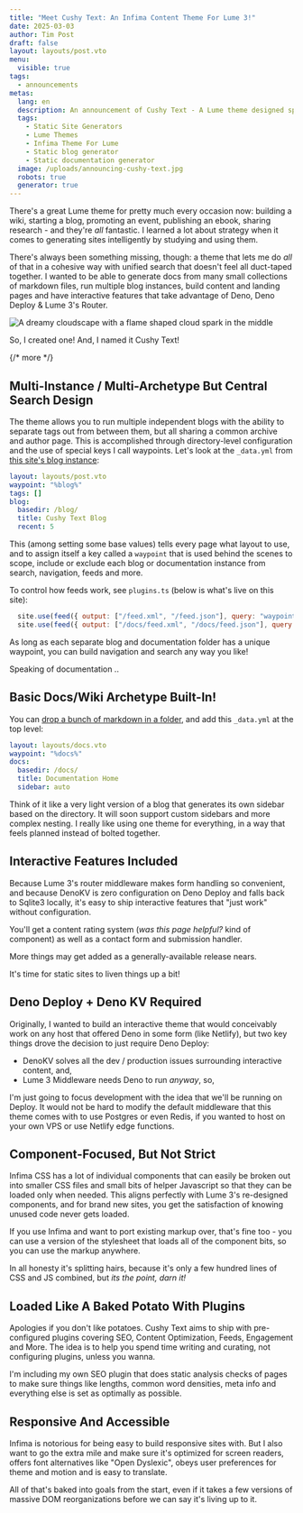 ```yaml
---
title: "Meet Cushy Text: An Infima Content Theme For Lume 3!"
date: 2025-03-03
author: Tim Post
draft: false
layout: layouts/post.vto
menu:
  visible: true
tags:
  - announcements
metas:
  lang: en
  description: An announcement of Cushy Text - A Lume theme designed specifically to suit the needs of content-rich websites.
  tags:
    - Static Site Generators
    - Lume Themes
    - Infima Theme For Lume
    - Static blog generator
    - Static documentation generator
  image: /uploads/announcing-cushy-text.jpg
  robots: true
  generator: true
---
```


There's a great Lume theme for pretty much every occasion now: building a wiki, starting 
a blog, promoting an event, publishing an ebook, sharing research - and  they're _all_ 
fantastic. I learned a lot about strategy when it comes to generating sites intelligently
by studying and using them.

There's always been something missing, though: a theme that lets me do _all_ of that in 
a cohesive way with unified search that doesn't feel all duct-taped together. I wanted
to be able to generate docs from many small collections of markdown files, run multiple
blog instances, build content and landing pages and have interactive features that take 
advantage of Deno, Deno Deploy & Lume 3's Router.

<img class="blog_image" 
  src="/uploads/announcing-cushy-text.jpg" 
  alt="A dreamy cloudscape with a flame shaped cloud spark in the middle" 
  title="A Dreamy Text Template For Lume 3" />

So, I created one! And, I named it Cushy Text!

{/* more */}

## Multi-Instance / Multi-Archetype But Central Search Design

The theme allows you to run multiple independent blogs with the ability to separate
tags out from between them, but all sharing a common archive and author page. This
is accomplished through directory-level configuration and the use of special keys 
I call waypoints. Let's look at the `_data.yml` from [this site's blog instance](/blog/):

```yml
layout: layouts/post.vto
waypoint: "%blog%"
tags: []
blog:
  basedir: /blog/
  title: Cushy Text Blog
  recent: 5
```

This (among setting some base values) tells every page what layout to use, and 
to assign itself a key called a `waypoint` that is used behind the scenes to 
scope, include or exclude each blog or documentation instance from search,
navigation, feeds and more. 

To control how feeds work, see `plugins.ts` (below is what's live on this site):

```js
  site.use(feed({ output: ["/feed.xml", "/feed.json"], query: "waypoint=%blog%" }))
  site.use(feed({ output: ["/docs/feed.xml", "/docs/feed.json"], query: "waypoint=%docs%" }))
```

As long as each separate blog and documentation folder has a unique waypoint,
you can build navigation and search any way you like!

Speaking of documentation ..

## Basic Docs/Wiki Archetype Built-In!

You can [drop a bunch of markdown in a folder](/docs/), and add this `_data.yml` at the 
top level:

```yml
layout: layouts/docs.vto
waypoint: "%docs%"
docs:
  basedir: /docs/
  title: Documentation Home
  sidebar: auto
```

Think of it like a very light version of a blog that generates its own sidebar based on 
the directory. It will soon support custom sidebars and more complex nesting. I really
like using one theme for everything, in a way that feels planned instead of bolted together.

## Interactive Features Included

Because Lume 3's router middleware makes form handling so convenient, and because DenoKV
is zero configuration on Deno Deploy and falls back to Sqlite3 locally, it's easy to ship
interactive features that "just work" without configuration.

You'll get a content rating system (_was this page helpful?_ kind of component) as well
as a contact form and submission handler.

More things may get added as a generally-available release nears.

It's time for static sites to liven things up a bit!

## Deno Deploy + Deno KV Required

Originally, I wanted to build an interactive theme that would conceivably work on any
host that offered Deno in some form (like Netlify), but two key things drove the decision
to just require Deno Deploy:

 - DenoKV solves all the dev / production issues surrounding interactive content, and, 
 - Lume 3 Middleware needs Deno to run _anyway_, so, 

I'm just going to focus development with the idea that we'll be running on Deploy. It would
not be hard to modify the default middleware that this theme comes with to use Postgres 
or even Redis, if you wanted to host on your own VPS or use Netlify edge functions.

## Component-Focused, But Not Strict 

Infima CSS has a lot of individual components that can easily be broken out into smaller
CSS files and small bits of helper Javascript so that they can be loaded only when needed. 
This aligns perfectly with Lume 3's re-designed components, and for brand new sites, you
get the satisfaction of knowing unused code never gets loaded.

If you use Infima and want to port existing markup over, that's fine too - you can use a 
version of the stylesheet that loads all of the component bits, so you can use the markup
anywhere. 

In all honesty it's splitting hairs, because it's only a few hundred lines of CSS and JS
combined, but _its the point, darn it!_

## Loaded Like A Baked Potato With Plugins

Apologies if you don't like potatoes. Cushy Text aims to ship with pre-configured plugins 
covering SEO, Content Optimization, Feeds, Engagement and More. The idea is to help you 
spend time writing and curating, not configuring plugins, unless you wanna.

I'm including my own SEO plugin that does static analysis checks of pages to make sure
things like lengths, common word densities, meta info and everything else is set as 
optimally as possible. 

## Responsive And Accessible

Infima is notorious for being easy to build responsive sites with. But I also want to go 
the extra mile and make sure it's optimized for screen readers, offers font alternatives 
like "Open Dyslexic", obeys user preferences for theme and motion and is easy to translate.

All of that's baked into goals from the start, even if it takes a few versions of massive
DOM reorganizations before we can say it's living up to it.
